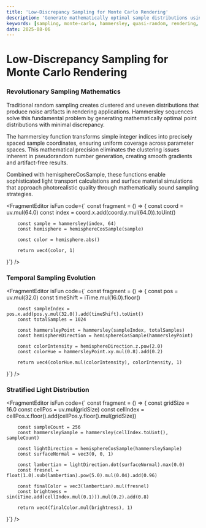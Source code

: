 ```yaml
---
title: 'Low-Discrepancy Sampling for Monte Carlo Rendering'
description: 'Generate mathematically optimal sample distributions using Hammersley sequences for advanced rendering techniques'
keywords: [sampling, monte-carlo, hammersley, quasi-random, rendering, hemisphere]
date: 2025-08-06
---
```



# Low-Discrepancy Sampling for Monte Carlo Rendering

### Revolutionary Sampling Mathematics

Traditional random sampling creates clustered and uneven distributions that produce noise artifacts in rendering applications. Hammersley sequences solve this fundamental problem by generating mathematically optimal point distributions with minimal discrepancy.

The hammersley function transforms simple integer indices into precisely spaced sample coordinates, ensuring uniform coverage across parameter spaces. This mathematical precision eliminates the clustering issues inherent in pseudorandom number generation, creating smooth gradients and artifact-free results.

Combined with hemisphereCosSample, these functions enable sophisticated light transport calculations and surface material simulations that approach photorealistic quality through mathematically sound sampling strategies.

<FragmentEditor
        isFun
        code={`
const fragment = () => {
        const coord = uv.mul(64.0)
        const index = coord.x.add(coord.y.mul(64.0)).toUint()
        
        const sample = hammersley(index, 64)
        const hemisphere = hemisphereCosSample(sample)
        
        const color = hemisphere.abs()
        
        return vec4(color, 1)
}`}
/>

### Temporal Sampling Evolution

<FragmentEditor
        isFun
        code={`
const fragment = () => {
        const pos = uv.mul(32.0)
        const timeShift = iTime.mul(16.0).floor()
        
        const sampleIndex = pos.x.add(pos.y.mul(32.0)).add(timeShift).toUint()
        const totalSamples = 1024
        
        const hammersleyPoint = hammersley(sampleIndex, totalSamples)
        const hemisphereDirection = hemisphereCosSample(hammersleyPoint)
        
        const colorIntensity = hemisphereDirection.z.pow(2.0)
        const colorHue = hammersleyPoint.xy.mul(0.8).add(0.2)
        
        return vec4(colorHue.mul(colorIntensity), colorIntensity, 1)
}`}
/>

### Stratified Light Distribution

<FragmentEditor
        isFun
        code={`
const fragment = () => {
        const gridSize = 16.0
        const cellPos = uv.mul(gridSize)
        const cellIndex = cellPos.x.floor().add(cellPos.y.floor().mul(gridSize))
        
        const sampleCount = 256
        const hammersleySample = hammersley(cellIndex.toUint(), sampleCount)
        
        const lightDirection = hemisphereCosSample(hammersleySample)
        const surfaceNormal = vec3(0, 0, 1)
        
        const lambertian = lightDirection.dot(surfaceNormal).max(0.0)
        const fresnel = float(1.0).sub(lambertian).pow(5.0).mul(0.04).add(0.96)
        
        const finalColor = vec3(lambertian).mul(fresnel)
        const brightness = sin(iTime.add(cellIndex.mul(0.1))).mul(0.2).add(0.8)
        
        return vec4(finalColor.mul(brightness), 1)
}`}
/>